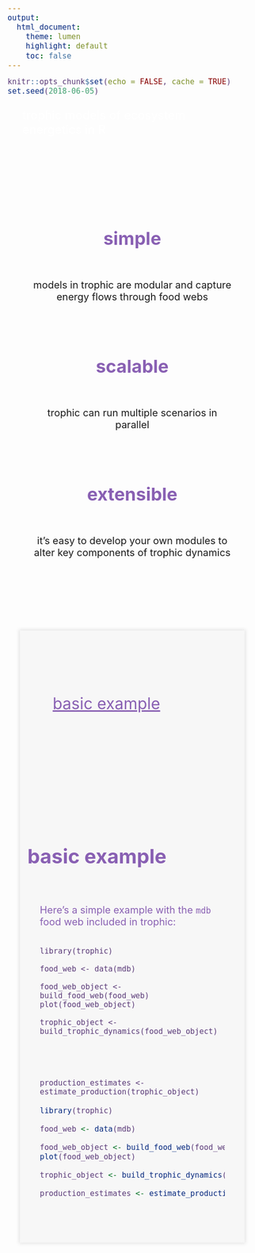 ```yaml
---
output:
  html_document:
    theme: lumen
    highlight: default
    toc: false
---
```


<style type="text/css">
body{
  padding-top: 10px;
}
pre, pre:not([class]){
  font-size: 18px;
  color: #5a3a78;
  background-color: #f7f7f7;
  border: none;
}
.container-fluid {
    padding-left: 0;
    padding-right: 0;
}
.main-container {
    max-width: 2732px;
    margin-left: 0;
    margin-right: 0;
}
.bullet{
  color:#8960B3;
  font-size: 36px;
}
.resource,
.resource > p{
  color: #8960B3;
  font-size: 32px;
}
a, a:hover{
  color: #8960B3;
}
.col-md-4,
.col-md-5,
.col-md-6{
  padding-top: 25px;
  padding-bottom: 25px;
  padding-left: 25px;
  padding-right: 25px;
}
#header-content {
  max-width: 100%;
  margin: 0 auto;
}
#main-icon {
  width: 100%;
  height: auto;
  margin-right : auto;
  margin-left : auto;
  min-width : 210px;
  max-width : 585px;
  padding-left: 15px;
  padding-right: 15px;
  padding-top: 45px;
}
#main-icon-text{
  color:#ffffff;
  font-size: 24px;
  padding-left: 30px;
  padding-right: 30px;
  padding-bottom: 30px;
}
#panel1 {
  background-color: #f7f7f7;
  box-shadow: 0 0 7px 2px rgba(0,0,0,0.1);
  max-width: 90%;
  margin: 0 auto;
}
#bullets {
  padding-left: 15px;
  padding-right: 15px;
  font-size: 20px;
  text-align: center;
  max-width: 90%;
  margin-left: auto;
  margin-right: auto;
}
#example {
  padding-left: 15px;
  padding-right: 15px;
  font-size: 20px;
  max-width: 100%;
  margin-left: auto;
  margin-right: auto;
}
</style>

```r
knitr::opts_chunk$set(echo = FALSE, cache = TRUE)
set.seed(2018-06-05)
```

<div class="row">
<p id="main-icon-text">trophic models of ecosystem energetics in R</p>
</div>
    
</div>

</div>


<div id="bullets">

<br><br>

<div class="container">
<div class="row">

<div class="col-md-4">
  <p class="bullet"><b>simple</b></p>
  <br>
  models in trophic are modular and capture energy flows through food webs
</div>

<div class="col-md-4">
  <p class="bullet"><b>scalable</b></p>
  <br>
  trophic can run multiple scenarios in parallel
</div>

<div class="col-md-4">
  <p class="bullet"><b>extensible</b></p>
  <br>
  it's easy to develop your own modules to alter key components of trophic dynamics
</div>

</div>
</div>

<br><br>

</div>

<div id="panel1" class="resource">

<div class="container">

<br>

<div class="row">

<div class="col-md-1"></div>

<div class="col-md-5">
  <span class="fa fa-code fa-2x" style="vertical-align:middle;"></span> &emsp; <a href="#example">basic example</a>
</div>

<div class="col-md-1"></div>

<div class="row">

<div class="col-md-1"></div>

<div class="col-md-1"></div>

</div>

<br>

</div>

</div>



<div id="example">

<div class="container">

<br><br>

<h1 style="color: #8960B3;">basic example</h1>

<div class="row">

<div class="col-md-6">

Here's a simple example with the `mdb` food web included in trophic:

```
```
```
library(trophic)

food_web <- data(mdb)

food_web_object <- build_food_web(food_web)
plot(food_web_object)
```
```
trophic_object <- build_trophic_dynamics(food_web_object)
```
</div>
<div class="col-md-6">
```
production_estimates <- estimate_production(trophic_object)

```
```r

library(trophic)

food_web <- data(mdb)

food_web_object <- build_food_web(food_web)
plot(food_web_object)

trophic_object <- build_trophic_dynamics(food_web_object)

production_estimates <- estimate_production(trophic_object)
```

</div>
</div>

<br>

</div>
</div>

